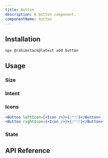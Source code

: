 ```yaml
---
title: Button
description: A button component.
componentName: button
---
```


<ComponentPreview name="button-demo" />

## Installation

```bash
npx @rahimstack@latest add button
```
## Usage

### Size

<ComponentPreview name="button-size-demo" />

### Intent

<ComponentPreview name="button-intent-demo" />

### Icons

<ComponentPreview name="button-icon-demo" />

```jsx
<Button leftIcon={<Icon />}>{/**/}</Button>
<Button rightIcon={<Icon />}>{/**/}</Button>
```

### State

<ComponentPreview name="button-state-demo" />


## API Reference

<ComponentAnatomy name="button" />
